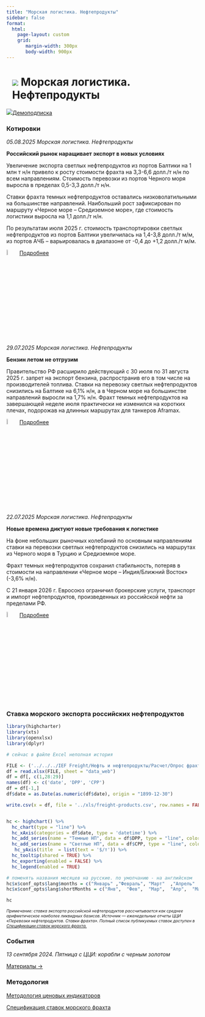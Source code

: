```yaml
---
title: "Морская логистика. Нефтепродукты"
sidebar: false
format: 
  html:
    page-layout: custom
    grid:
       margin-width: 300px
       body-width: 900px
---
```


# ![](../images/icon-ship.svg) Морская логистика. Нефтепродукты {.my-custom-class style="margin-left:3%;"}

![](../images/icon-subscription.svg)[Демоподписка](../demo-subscription.qmd)

::::: {.grid style="margin-left:0%"}
::: {.g-col-12 .g-col-sm-12 .g-col-xs-12 .g-col-xl-6 .g-col-md-6 .g-col-lg-6}
### Котировки

*05.08.2025 Морская логистика. Нефтепродукты*

**Российский рынок наращивает экспорт в новых условиях**

Увеличение экспорта светлых нефтепродуктов из портов Балтики на 1 млн т н/н привело к росту стоимости фрахта на 3,3-6,6 долл./т н/н по всем направлениям. Стоимость перевозки из портов Черного моря выросла в пределах 0,5-3,3 долл./т н/н.

Ставки фрахта темных нефтепродуктов оставались низковолатильными на большинстве направлений. Наибольший рост зафиксирован по маршруту «Черное море – Средиземное море», где стоимость логистики выросла на 1,1 долл./т н/н.

По результатам июля 2025 г. стоимость транспортировки светлых нефтепродуктов из портов Балтики увеличилась на 1,4-3,8 долл./т м/м, из портов АЧБ – варьировалась в диапазоне от -0,4 до +1,2 долл./т м/м.

![](../images/icon-locker.svg){width="6%"} [Подробнее](../demo-subscription.qmd)

*29.07.2025 Морская логистика. Нефтепродукты*

**Бензин летом не отгрузим**

Правительство РФ расширило действующий с 30 июля по 31 августа 2025 г. запрет на экспорт бензина, распространив его в том числе на производителей топлива. Ставки на перевозку светлых нефтепродуктов снизились на Балтике на 6,1% н/н, а в Черном море на большинстве направлений выросли на 1,7% н/н. Фрахт темных нефтепродуктов на завершающей неделе июля практически не изменился на коротких плечах, подорожав на длинных маршрутах для танкеров Aframax.

![](../images/icon-locker.svg){width="6%"} [Подробнее](../demo-subscription.qmd)

*22.07.2025 Морская логистика. Нефтепродукты*

**Новые времена диктуют новые требования к логистике**

На фоне небольших рыночных колебаний по основным направлениям ставки на перевозки светлых нефтепродуктов снизились на маршрутах из Черного моря в Турцию и Средиземное море.

Фрахт темных нефтепродуктов сохранил стабильность, потеряв в стоимости на направлении «Черное море – Индия/Ближний Восток» (-3,6% н/н).

С 21 января 2026 г. Евросоюз ограничил брокерские услуги, транспорт и импорт нефтепродуктов, произведенных из российской нефти за пределами РФ.

![](../images/icon-locker.svg){width="6%"} [Подробнее](../demo-subscription.qmd)
:::

::: {.g-col-12 .g-col-sm-12 .g-col-xs-12 .g-col-xl-6 .g-col-md-6 .g-col-lg-6}
### Ставка морского экспорта российских нефтепродуктов

```r

library(highcharter)
library(xts)
library(openxlsx)
library(dplyr)

# сейчас в файле Excel неполная история 

FILE <- ('../../../IEF Freight/Нефть и нефтепродукты/Расчет/Опрос фрахт БД.xlsx')
df = read.xlsx(FILE, sheet = "data_web")
df = df[, c(1,28:29)]
names(df) <- c('date', 'DPP', 'CPP')
df = df[-1,]
df$date = as.Date(as.numeric(df$date), origin = "1899-12-30")

write.csv(x = df, file = '../xls/freight-products.csv', row.names = FALSE)


hc <- highchart() %>%
  hc_chart(type = "line") %>%
  hc_xAxis(categories = df$date, type = 'datetime') %>%
  hc_add_series(name = "Темные НП", data = df$DPP, type = "line", color = "#1A4AFC", marker = list(enabled = FALSE)) %>%
  hc_add_series(name = "Светлые НП", data = df$CPP, type = "line", color = "#FF7900", marker = list(enabled = FALSE)) %>%
   hc_yAxis(title  = list(text = '$/т')) %>% 
  hc_tooltip(shared = TRUE) %>%
  hc_exporting(enabled = FALSE) %>%
  hc_legend(enabled = TRUE)

# поменять названия месяцев на русские. по умолчанию - на английском
hc$x$conf_opts$lang$months = c("Январь"	,"Февраль",	"Март"	,"Апрель"	,"Май",	"Июнь", "Июль",	"Август",	"Сентябрь",	"Октябрь",	"Ноябрь",	"Декабрь")
hc$x$conf_opts$lang$shortMonths = c("Янв", 	"Фев",	"Мар",	"Апр",	"Май",	"Июн",	"Июл",	"Авг",	"Сен",	"Окт",	"Ноя",	"Дек")

hc
```

[*Примечание: ставка экспорта российской нефтепродуктов рассчитывается как среднее арифметическое наиболее ликвидных базисов. Источник — еженедельные отчеты ЦЦИ «Перевозки нефтепродуктов. Ставки фрахта». Полный список публикуемых ставок доступен в [Спецификации ставок морского фрахта.](../methodology/specs-freight.qmd)*]{style="font-size:0.75em"}

### События

*13 сентября 2024. Пятница с ЦЦИ: корабли с черным золотом*

[Материалы →](../events/2024-09-13-crude.qmd)
:::
:::::

::::: {.grid style="margin-left:0%"}
::: {.g-col-12 .g-col-sm-12 .g-col-xs-12 .g-col-xl-6 .g-col-md-6 .g-col-lg-6}
### Методология

[Методология ценовых индикаторов](../methodology/methodology-benchmark-pbc.qmd)

[Спецификация ставок морского фрахта](../methodology/specs-freight.qmd)
:::

::: {.g-col-12 .g-col-sm-12 .g-col-xs-12 .g-col-xl-6 .g-col-md-6 .g-col-lg-6}
:::
:::::
